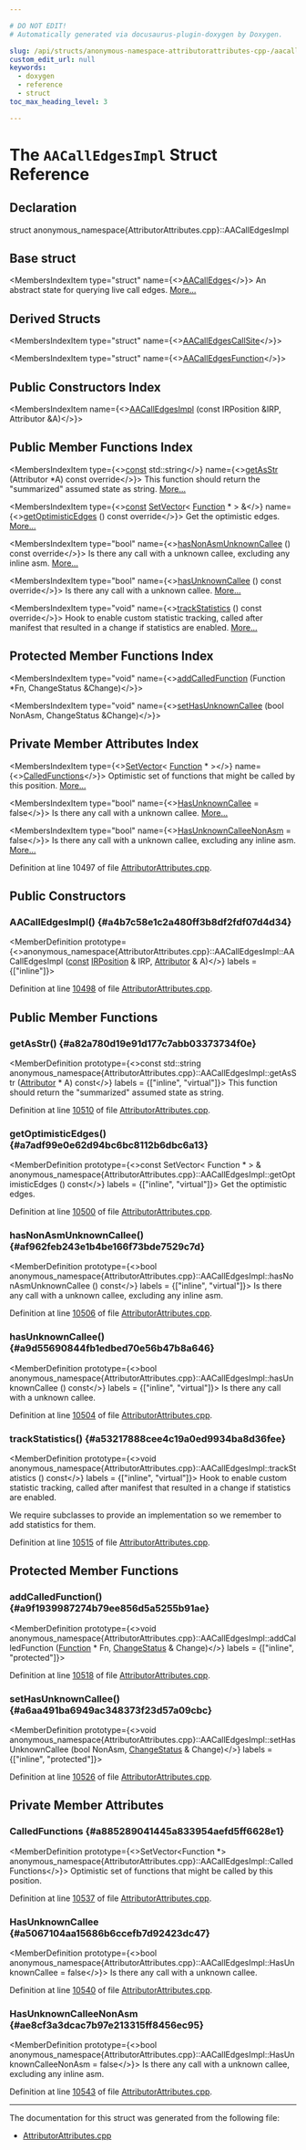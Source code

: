 ```yaml
---

# DO NOT EDIT!
# Automatically generated via docusaurus-plugin-doxygen by Doxygen.

slug: /api/structs/anonymous-namespace-attributorattributes-cpp-/aacalledgesimpl
custom_edit_url: null
keywords:
  - doxygen
  - reference
  - struct
toc_max_heading_level: 3

---
```





# The `AACallEdgesImpl` Struct Reference

<DoxygenPage pluginConfig={pluginConfig}>



## Declaration

<CodeBlock>struct anonymous_namespace{AttributorAttributes.cpp}::AACallEdgesImpl</CodeBlock>

## Base struct

<MembersIndex>

<MembersIndexItem
  type="struct"
  name={<><a href="/docs/api/structs/llvm/aacalledges">AACallEdges</a></>}>
An abstract state for querying live call edges. <a href="/docs/api/structs/llvm/aacalledges/#details">More...</a>
</MembersIndexItem>

</MembersIndex>

## Derived Structs

<MembersIndex>

<MembersIndexItem
  type="struct"
  name={<><a href="/docs/api/structs/anonymous-namespace-attributorattributes-cpp-/aacalledgescallsite">AACallEdgesCallSite</a></>}>
</MembersIndexItem>

<MembersIndexItem
  type="struct"
  name={<><a href="/docs/api/structs/anonymous-namespace-attributorattributes-cpp-/aacalledgesfunction">AACallEdgesFunction</a></>}>
</MembersIndexItem>

</MembersIndex>

## Public Constructors Index

<MembersIndex>

<MembersIndexItem
  name={<><a href="#a4b7c58e1c2a480ff3b8df2fdf07d4d34">AACallEdgesImpl</a> (const IRPosition &amp;IRP, Attributor &amp;A)</>}>
</MembersIndexItem>

</MembersIndex>

## Public Member Functions Index

<MembersIndex>

<MembersIndexItem
  type={<><a href="/docs/api/files/lib/lib/target/lib/target/aarch64/aarch64promoteconstant-cpp/#a90f8350fecae261c25be85d38b451bff">const</a> std::string</>}
  name={<><a href="#a82a780d19e91d177c7abb03373734f0e">getAsStr</a> (Attributor &#42;A) const override</>}>
This function should return the &quot;summarized&quot; assumed state as string. <a href="#a82a780d19e91d177c7abb03373734f0e">More...</a>
</MembersIndexItem>

<MembersIndexItem
  type={<><a href="/docs/api/files/lib/lib/target/lib/target/aarch64/aarch64promoteconstant-cpp/#a90f8350fecae261c25be85d38b451bff">const</a> <a href="/docs/api/classes/llvm/setvector">SetVector</a>&lt; <a href="/docs/api/classes/llvm/function">Function</a> &#42; &gt; &amp;</>}
  name={<><a href="#a7adf99e0e62d94bc6bc8112b6dbc6a13">getOptimisticEdges</a> () const override</>}>
Get the optimistic edges. <a href="#a7adf99e0e62d94bc6bc8112b6dbc6a13">More...</a>
</MembersIndexItem>

<MembersIndexItem
  type="bool"
  name={<><a href="#af962feb243e1b4be166f73bde7529c7d">hasNonAsmUnknownCallee</a> () const override</>}>
Is there any call with a unknown callee, excluding any inline asm. <a href="#af962feb243e1b4be166f73bde7529c7d">More...</a>
</MembersIndexItem>

<MembersIndexItem
  type="bool"
  name={<><a href="#a9d55690844fb1edbed70e56b47b8a646">hasUnknownCallee</a> () const override</>}>
Is there any call with a unknown callee. <a href="#a9d55690844fb1edbed70e56b47b8a646">More...</a>
</MembersIndexItem>

<MembersIndexItem
  type="void"
  name={<><a href="#a53217888cee4c19a0ed9934ba8d36fee">trackStatistics</a> () const override</>}>
Hook to enable custom statistic tracking, called after manifest that resulted in a change if statistics are enabled. <a href="#a53217888cee4c19a0ed9934ba8d36fee">More...</a>
</MembersIndexItem>

</MembersIndex>

## Protected Member Functions Index

<MembersIndex>

<MembersIndexItem
  type="void"
  name={<><a href="#a9f1939987274b79ee856d5a5255b91ae">addCalledFunction</a> (Function &#42;Fn, ChangeStatus &amp;Change)</>}>
</MembersIndexItem>

<MembersIndexItem
  type="void"
  name={<><a href="#a6aa491ba6949ac348373f23d57a09cbc">setHasUnknownCallee</a> (bool NonAsm, ChangeStatus &amp;Change)</>}>
</MembersIndexItem>

</MembersIndex>

## Private Member Attributes Index

<MembersIndex>

<MembersIndexItem
  type={<><a href="/docs/api/classes/llvm/setvector">SetVector</a>&lt; <a href="/docs/api/classes/llvm/function">Function</a> &#42; &gt;</>}
  name={<><a href="#a885289041445a833954aefd5ff6628e1">CalledFunctions</a></>}>
Optimistic set of functions that might be called by this position. <a href="#a885289041445a833954aefd5ff6628e1">More...</a>
</MembersIndexItem>

<MembersIndexItem
  type="bool"
  name={<><a href="#a5067104aa15686b6ccefb7d92423dc47">HasUnknownCallee</a> = false</>}>
Is there any call with a unknown callee. <a href="#a5067104aa15686b6ccefb7d92423dc47">More...</a>
</MembersIndexItem>

<MembersIndexItem
  type="bool"
  name={<><a href="#ae8cf3a3dcac7b97e213315ff8456ec95">HasUnknownCalleeNonAsm</a> = false</>}>
Is there any call with a unknown callee, excluding any inline asm. <a href="#ae8cf3a3dcac7b97e213315ff8456ec95">More...</a>
</MembersIndexItem>

</MembersIndex>


Definition at line 10497 of file <a href="/docs/api/files/lib/lib/transforms/lib/transforms/ipo/attributorattributes-cpp">AttributorAttributes.cpp</a>.

<SectionDefinition>

## Public Constructors

### AACallEdgesImpl() {#a4b7c58e1c2a480ff3b8df2fdf07d4d34}

<MemberDefinition
  prototype={<>anonymous&#95;namespace&#123;AttributorAttributes.cpp&#125;::AACallEdgesImpl::AACallEdgesImpl (<a href="/docs/api/files/lib/lib/target/lib/target/aarch64/aarch64promoteconstant-cpp/#a90f8350fecae261c25be85d38b451bff">const</a> <a href="/docs/api/structs/llvm/irposition">IRPosition</a> &amp; IRP, <a href="/docs/api/structs/llvm/attributor">Attributor</a> &amp; A)</>}
  labels = {["inline"]}>

Definition at line <a href="/docs/api/files/lib/lib/transforms/lib/transforms/ipo/attributorattributes-cpp/#l10498">10498</a> of file <a href="/docs/api/files/lib/lib/transforms/lib/transforms/ipo/attributorattributes-cpp">AttributorAttributes.cpp</a>.
</MemberDefinition>

</SectionDefinition>

<SectionDefinition>

## Public Member Functions

### getAsStr() {#a82a780d19e91d177c7abb03373734f0e}

<MemberDefinition
  prototype={<>const std::string anonymous&#95;namespace&#123;AttributorAttributes.cpp&#125;::AACallEdgesImpl::getAsStr (<a href="/docs/api/structs/llvm/attributor">Attributor</a> &#42; A) const</>}
  labels = {["inline", "virtual"]}>
This function should return the &quot;summarized&quot; assumed state as string.

Definition at line <a href="/docs/api/files/lib/lib/transforms/lib/transforms/ipo/attributorattributes-cpp/#l10510">10510</a> of file <a href="/docs/api/files/lib/lib/transforms/lib/transforms/ipo/attributorattributes-cpp">AttributorAttributes.cpp</a>.
</MemberDefinition>

### getOptimisticEdges() {#a7adf99e0e62d94bc6bc8112b6dbc6a13}

<MemberDefinition
  prototype={<>const SetVector&lt; Function &#42; &gt; &amp; anonymous&#95;namespace&#123;AttributorAttributes.cpp&#125;::AACallEdgesImpl::getOptimisticEdges () const</>}
  labels = {["inline", "virtual"]}>
Get the optimistic edges.

Definition at line <a href="/docs/api/files/lib/lib/transforms/lib/transforms/ipo/attributorattributes-cpp/#l10500">10500</a> of file <a href="/docs/api/files/lib/lib/transforms/lib/transforms/ipo/attributorattributes-cpp">AttributorAttributes.cpp</a>.
</MemberDefinition>

### hasNonAsmUnknownCallee() {#af962feb243e1b4be166f73bde7529c7d}

<MemberDefinition
  prototype={<>bool anonymous&#95;namespace&#123;AttributorAttributes.cpp&#125;::AACallEdgesImpl::hasNonAsmUnknownCallee () const</>}
  labels = {["inline", "virtual"]}>
Is there any call with a unknown callee, excluding any inline asm.

Definition at line <a href="/docs/api/files/lib/lib/transforms/lib/transforms/ipo/attributorattributes-cpp/#l10506">10506</a> of file <a href="/docs/api/files/lib/lib/transforms/lib/transforms/ipo/attributorattributes-cpp">AttributorAttributes.cpp</a>.
</MemberDefinition>

### hasUnknownCallee() {#a9d55690844fb1edbed70e56b47b8a646}

<MemberDefinition
  prototype={<>bool anonymous&#95;namespace&#123;AttributorAttributes.cpp&#125;::AACallEdgesImpl::hasUnknownCallee () const</>}
  labels = {["inline", "virtual"]}>
Is there any call with a unknown callee.

Definition at line <a href="/docs/api/files/lib/lib/transforms/lib/transforms/ipo/attributorattributes-cpp/#l10504">10504</a> of file <a href="/docs/api/files/lib/lib/transforms/lib/transforms/ipo/attributorattributes-cpp">AttributorAttributes.cpp</a>.
</MemberDefinition>

### trackStatistics() {#a53217888cee4c19a0ed9934ba8d36fee}

<MemberDefinition
  prototype={<>void anonymous&#95;namespace&#123;AttributorAttributes.cpp&#125;::AACallEdgesImpl::trackStatistics () const</>}
  labels = {["inline", "virtual"]}>
Hook to enable custom statistic tracking, called after manifest that resulted in a change if statistics are enabled.

We require subclasses to provide an implementation so we remember to add statistics for them.

Definition at line <a href="/docs/api/files/lib/lib/transforms/lib/transforms/ipo/attributorattributes-cpp/#l10515">10515</a> of file <a href="/docs/api/files/lib/lib/transforms/lib/transforms/ipo/attributorattributes-cpp">AttributorAttributes.cpp</a>.
</MemberDefinition>

</SectionDefinition>

<SectionDefinition>

## Protected Member Functions

### addCalledFunction() {#a9f1939987274b79ee856d5a5255b91ae}

<MemberDefinition
  prototype={<>void anonymous&#95;namespace&#123;AttributorAttributes.cpp&#125;::AACallEdgesImpl::addCalledFunction (<a href="/docs/api/classes/llvm/function">Function</a> &#42; Fn, <a href="/docs/api/namespaces/llvm/#acd850975ae5042cacb64a9d0ea4715f3">ChangeStatus</a> &amp; Change)</>}
  labels = {["inline", "protected"]}>

Definition at line <a href="/docs/api/files/lib/lib/transforms/lib/transforms/ipo/attributorattributes-cpp/#l10518">10518</a> of file <a href="/docs/api/files/lib/lib/transforms/lib/transforms/ipo/attributorattributes-cpp">AttributorAttributes.cpp</a>.
</MemberDefinition>

### setHasUnknownCallee() {#a6aa491ba6949ac348373f23d57a09cbc}

<MemberDefinition
  prototype={<>void anonymous&#95;namespace&#123;AttributorAttributes.cpp&#125;::AACallEdgesImpl::setHasUnknownCallee (bool NonAsm, <a href="/docs/api/namespaces/llvm/#acd850975ae5042cacb64a9d0ea4715f3">ChangeStatus</a> &amp; Change)</>}
  labels = {["inline", "protected"]}>

Definition at line <a href="/docs/api/files/lib/lib/transforms/lib/transforms/ipo/attributorattributes-cpp/#l10526">10526</a> of file <a href="/docs/api/files/lib/lib/transforms/lib/transforms/ipo/attributorattributes-cpp">AttributorAttributes.cpp</a>.
</MemberDefinition>

</SectionDefinition>

<SectionDefinition>

## Private Member Attributes

### CalledFunctions {#a885289041445a833954aefd5ff6628e1}

<MemberDefinition
  prototype={<>SetVector&lt;Function &#42;&gt; anonymous&#95;namespace&#123;AttributorAttributes.cpp&#125;::AACallEdgesImpl::CalledFunctions</>}>
Optimistic set of functions that might be called by this position.

Definition at line <a href="/docs/api/files/lib/lib/transforms/lib/transforms/ipo/attributorattributes-cpp/#l10537">10537</a> of file <a href="/docs/api/files/lib/lib/transforms/lib/transforms/ipo/attributorattributes-cpp">AttributorAttributes.cpp</a>.
</MemberDefinition>

### HasUnknownCallee {#a5067104aa15686b6ccefb7d92423dc47}

<MemberDefinition
  prototype={<>bool anonymous&#95;namespace&#123;AttributorAttributes.cpp&#125;::AACallEdgesImpl::HasUnknownCallee = false</>}>
Is there any call with a unknown callee.

Definition at line <a href="/docs/api/files/lib/lib/transforms/lib/transforms/ipo/attributorattributes-cpp/#l10540">10540</a> of file <a href="/docs/api/files/lib/lib/transforms/lib/transforms/ipo/attributorattributes-cpp">AttributorAttributes.cpp</a>.
</MemberDefinition>

### HasUnknownCalleeNonAsm {#ae8cf3a3dcac7b97e213315ff8456ec95}

<MemberDefinition
  prototype={<>bool anonymous&#95;namespace&#123;AttributorAttributes.cpp&#125;::AACallEdgesImpl::HasUnknownCalleeNonAsm = false</>}>
Is there any call with a unknown callee, excluding any inline asm.

Definition at line <a href="/docs/api/files/lib/lib/transforms/lib/transforms/ipo/attributorattributes-cpp/#l10543">10543</a> of file <a href="/docs/api/files/lib/lib/transforms/lib/transforms/ipo/attributorattributes-cpp">AttributorAttributes.cpp</a>.
</MemberDefinition>

</SectionDefinition>

<hr/>

The documentation for this struct was generated from the following file:

<ul>
<li><a href="/docs/api/files/lib/lib/transforms/lib/transforms/ipo/attributorattributes-cpp">AttributorAttributes.cpp</a></li>
</ul>

</DoxygenPage>

